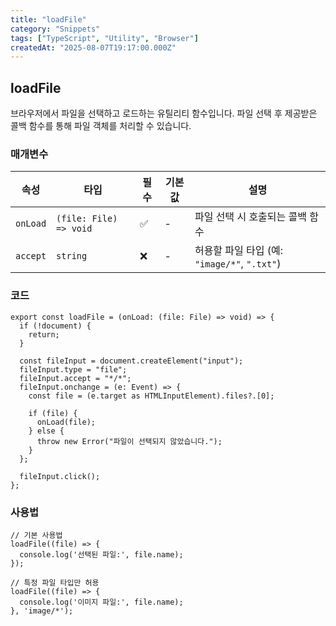 ```yaml
---
title: "loadFile"
category: "Snippets"
tags: ["TypeScript", "Utility", "Browser"]
createdAt: "2025-08-07T19:17:00.000Z"
---
```


## **loadFile**

브라우저에서 파일을 선택하고 로드하는 유틸리티 함수입니다. 파일 선택 후 제공받은 콜백 함수를 통해 파일 객체를 처리할 수 있습니다.

### **매개변수**

| 속성     | 타입                   | 필수 | 기본값 | 설명                                         |
| -------- | ---------------------- | ---- | ------ | -------------------------------------------- |
| `onLoad` | `(file: File) => void` | ✅   | -      | 파일 선택 시 호출되는 콜백 함수              |
| `accept` | `string`               | ❌   | -      | 허용할 파일 타입 (예: `"image/*"`, `".txt"`) |

### 코드

```
export const loadFile = (onLoad: (file: File) => void) => {
  if (!document) {
    return;
  }

  const fileInput = document.createElement("input");
  fileInput.type = "file";
  fileInput.accept = "*/*";
  fileInput.onchange = (e: Event) => {
    const file = (e.target as HTMLInputElement).files?.[0];

    if (file) {
      onLoad(file);
    } else {
      throw new Error("파일이 선택되지 않았습니다.");
    }
  };

  fileInput.click();
};
```

### **사용법**

```
// 기본 사용법
loadFile((file) => {
  console.log('선택된 파일:', file.name);
});

// 특정 파일 타입만 허용
loadFile((file) => {
  console.log('이미지 파일:', file.name);
}, 'image/*');
```
